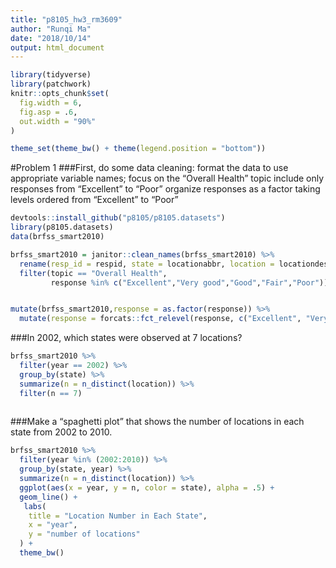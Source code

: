 ```yaml
---
title: "p8105_hw3_rm3609"
author: "Runqi Ma"
date: "2018/10/14"
output: html_document
---
```



```r
library(tidyverse)
library(patchwork)
knitr::opts_chunk$set(
  fig.width = 6,
  fig.asp = .6,
  out.width = "90%"
)

theme_set(theme_bw() + theme(legend.position = "bottom"))
```

#Problem 1 
###First, do some data cleaning:
format the data to use appropriate variable names;
focus on the “Overall Health” topic
include only responses from “Excellent” to “Poor”
organize responses as a factor taking levels ordered from “Excellent” to “Poor”

```r
devtools::install_github("p8105/p8105.datasets")
library(p8105.datasets)
data(brfss_smart2010)

brfss_smart2010 = janitor::clean_names(brfss_smart2010) %>% 
  rename(resp_id = respid, state = locationabbr, location = locationdesc) %>% 
  filter(topic == "Overall Health", 
         response %in% c("Excellent","Very good","Good","Fair","Poor"))


mutate(brfss_smart2010,response = as.factor(response)) %>% 
  mutate(response = forcats::fct_relevel(response, c("Excellent", "Very good", "Good", "Fair", "Poor")))

```


###In 2002, which states were observed at 7 locations?
```r
brfss_smart2010 %>% 
  filter(year == 2002) %>% 
  group_by(state) %>% 
  summarize(n = n_distinct(location)) %>% 
  filter(n == 7)
  
```

###Make a “spaghetti plot” that shows the number of locations in each state from 2002 to 2010.
```r
brfss_smart2010 %>% 
  filter(year %in% (2002:2010)) %>% 
  group_by(state, year) %>% 
  summarize(n = n_distinct(location)) %>% 
  ggplot(aes(x = year, y = n, color = state), alpha = .5) +
  geom_line() +
   labs(
    title = "Location Number in Each State",
    x = "year",
    y = "number of locations"
  ) + 
  theme_bw()
  
```

